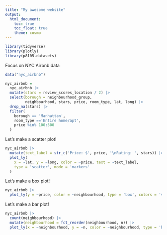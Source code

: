 ```yaml
---
title: "My awesome website"
output: 
  html_document:
    toc: true
    toc_float: true
    theme: cosmo
---
```



```r
library(tidyverse)
library(plotly)
library(p8105.datasets)

```


Focus on NYC Airbnb data

```r
data("nyc_airbnb")

nyc_airbnb =
  nyc_airbnb |>
  mutate(stars = review_scores_location / 2) |>
  select(borough = neighbourhood_group,
         neighbourhood, stars, price, room_type, lat, long) |>
  drop_na(stars) |>
  filter(
    borough == 'Manhattan',
    room_type =='Entire home/apt',
    price %in% 100:500
  )
```


Let's make a scatter plot!

```r
nyc_airbnb |>
  mutate(text_label = str_c('Price: $', price, '\nRating: ', stars)) |>
  plot_ly(
    x = ~lat, y = ~long, color = ~price, text = ~text_label,
    type = 'scatter', mode = 'markers'
  )
```


Let's make a box plot!

```r
nyc_airbnb |>
  plot_ly(y = ~price, color = ~neighbourhood, type = 'box', colors = 'viridis')
```

Let's make a bar plot!

```r
nyc_airbnb |>
  count(neighbourhood) |>
  mutate(neighbourhood = fct_reorder(neighbourhood, n)) |>
  plot_ly(x = ~neighbourhood, y = ~n, color = ~neighbourhood, type = 'bar', colors = 'viridis')
```

